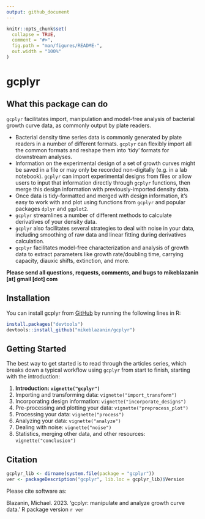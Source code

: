 ```yaml
---
output: github_document
---
```


<!-- README.md is generated from README.Rmd. Please edit that file -->

<!--
You'll still need to render `README.Rmd` regularly, to keep `README.md` up-to-date. `devtools::build_readme()` is handy for this. You could also use GitHub Actions to re-render `README.Rmd` every time you push. An example workflow can be found here: <https://github.com/r-lib/actions/tree/v1/examples>.

You can also embed plots in R chunks. In that case, don't forget to commit and push the resulting figure files, so they display on GitHub and CRAN.
-->

```r
knitr::opts_chunk$set(
  collapse = TRUE,
  comment = "#>",
  fig.path = "man/figures/README-",
  out.width = "100%"
)
```

# gcplyr

<!-- badges: start -->
<!-- badges: end -->

## What this package can do

`gcplyr` facilitates import, manipulation and model-free analysis of bacterial growth curve data, as commonly output by plate readers. 

* Bacterial density time series data is commonly generated by plate readers in a number of different formats. `gcplyr` can flexibly import all the common formats and reshape them into 'tidy' formats for downstream analyses.
* Information on the experimental design of a set of growth curves might be saved in a file or may only be recorded non-digitally (e.g. in a lab notebook). `gcplyr` can import experimental designs from files or allow users to input that information directly through `gcplyr` functions, then merge this design information with previously-imported density data.
* Once data is tidy-formatted and merged with design information, it's easy to work with and plot using functions from `gcplyr` and popular packages `dplyr` and `ggplot2`.
* `gcplyr` streamlines a number of different methods to calculate derivatives of your density data.
* `gcplyr` also facilitates several strategies to deal with noise in your data, including smoothing of raw data and linear fitting during derivatives calculation.
* `gcplyr` facilitates model-free characterization and analysis of growth data to extract parameters like growth rate/doubling time, carrying capacity, diauxic shifts, extinction, and more.

**Please send all questions, requests, comments, and bugs to mikeblazanin [at] gmail [dot] com**

## Installation

You can install gcplyr from [GitHub](https://github.com/) by running the following lines in R:

``` r
install.packages("devtools")
devtools::install_github("mikeblazanin/gcplyr")
```

## Getting Started

The best way to get started is to read through the articles series, which breaks down a typical workflow using `gcplyr` from start to finish, starting with the introduction:

1. **Introduction: `vignette("gcplyr")`**
2. Importing and transforming data: `vignette("import_transform")`
3. Incorporating design information: `vignette("incorporate_designs")`
4. Pre-processing and plotting your data: `vignette("preprocess_plot")`
5. Processing your data: `vignette("process")`
6. Analyzing your data: `vignette("analyze")`
7. Dealing with noise: `vignette("noise")`
8. Statistics, merging other data, and other resources: `vignette("conclusion")`

## Citation

```r
gcplyr_lib <- dirname(system.file(package = "gcplyr"))
ver <- packageDescription("gcplyr", lib.loc = gcplyr_lib)$Version
```

Please cite software as:

 Blazanin, Michael. 2023. 'gcplyr: manipulate and analyze growth curve data.' R package version `r ver`